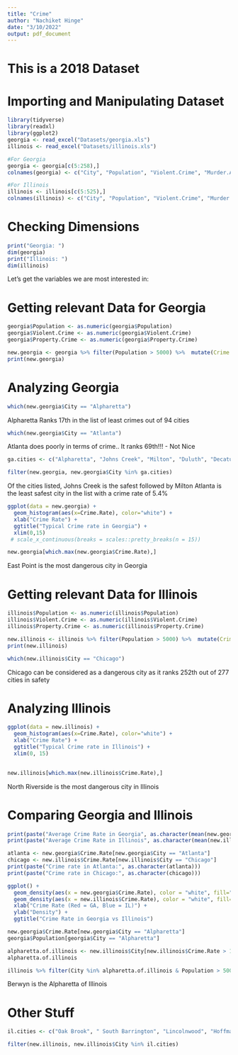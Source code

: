 ```yaml
---
title: "Crime"
author: "Nachiket Hinge"
date: "3/10/2022"
output: pdf_document
---
```

# This is a 2018 Dataset

# Importing and Manipulating Dataset
```r
library(tidyverse)
library(readxl)
library(ggplot2)
georgia <- read_excel("Datasets/georgia.xls")
illinois <- read_excel("Datasets/illinois.xls")

#For Georgia
georgia <- georgia[c(5:258),]
colnames(georgia) <- c("City", "Population", "Violent.Crime", "Murder.And.NonNegligent.Manslaughter", "Rape", "Robbery", "Aggraveted.Assault", "Property.Crime", "Burglary", "Larceny.Theft", "Motor.Vehicle.Theft", "Arson")

#For Illinois
illinois <- illinois[c(5:525),]
colnames(illinois) <- c("City", "Population", "Violent.Crime", "Murder.And.NonNegligent.Manslaughter", "Rape", "Robbery", "Aggraveted.Assault", "Property.Crime", "Burglary", "Larceny.Theft", "Motor.Vehicle.Theft", "Arson")
```

# Checking Dimensions
```r
print("Georgia: ")
dim(georgia)
print("Illinois: ")
dim(illinois)
```


Let's get the variables we are most interested in:

# Getting relevant Data for Georgia
```r
georgia$Population <- as.numeric(georgia$Population)
georgia$Violent.Crime <- as.numeric(georgia$Violent.Crime)
georgia$Property.Crime <- as.numeric(georgia$Property.Crime)

new.georgia <- georgia %>% filter(Population > 5000) %>%  mutate(Crime.Rate = ((Violent.Crime + Property.Crime)/Population) * 100) %>% select(City, Crime.Rate) %>% arrange((Crime.Rate))
print(new.georgia)
```

# Analyzing Georgia
```r
which(new.georgia$City == "Alpharetta")
```


Alpharetta Ranks 17th in the list of least crimes out of 94 cities

```r
which(new.georgia$City == "Atlanta")
```

Atlanta does poorly in terms of crime.. It ranks 69th!!!
- Not Nice

```r
ga.cities <- c("Alpharetta", "Johns Creek", "Milton", "Duluth", "Decatur", "Savannah-Chatham Metropolitan", "Roswell", "Atlanta", "Kennesaw", "Sandy Springs")

filter(new.georgia, new.georgia$City %in% ga.cities)
```

Of the cities listed, Johns Creek is the safest followed by Milton
Atlanta is the least safest city in the list with a crime rate of 5.4%

```r
ggplot(data = new.georgia) +
  geom_histogram(aes(x=Crime.Rate), color="white") +
  xlab("Crime Rate") +
  ggtitle("Typical Crime rate in Georgia") +
  xlim(0,15)
 # scale_x_continuous(breaks = scales::pretty_breaks(n = 15))
```

```r
new.georgia[which.max(new.georgia$Crime.Rate),]
```

East Point is the most dangerous city in Georgia

# Getting relevant Data for Illinois
```r
illinois$Population <- as.numeric(illinois$Population)
illinois$Violent.Crime <- as.numeric(illinois$Violent.Crime)
illinois$Property.Crime <- as.numeric(illinois$Property.Crime)

new.illinois <- illinois %>% filter(Population > 5000) %>%  mutate(Crime.Rate = ((Violent.Crime + Property.Crime)/Population) * 100) %>% select(City, Crime.Rate) %>% arrange((Crime.Rate)) %>% na.omit
print(new.illinois)
```

```r
which(new.illinois$City == "Chicago")
```

Chicago can be considered as a dangerous city as it ranks 252th out of 277 cities in safety

# Analyzing Illinois
```r
ggplot(data = new.illinois) +
  geom_histogram(aes(x=Crime.Rate), color="white") +
  xlab("Crime Rate") +
  ggtitle("Typical Crime rate in Illinois") +
  xlim(0, 15)
 
```

```r
new.illinois[which.max(new.illinois$Crime.Rate),]
```

North Riverside is the most dangerous city in Illinois

# Comparing Georgia and Illinois
```r
print(paste("Average Crime Rate in Georgia", as.character(mean(new.georgia$Crime.Rate))))
print(paste("Average Crime Rate in Illinois", as.character(mean(new.illinois$Crime.Rate))))
```

```r
atlanta <- new.georgia$Crime.Rate[new.georgia$City == "Atlanta"]
chicago <- new.illinois$Crime.Rate[new.illinois$City == "Chicago"]
print(paste("Crime rate in Atlanta:", as.character(atlanta)))
print(paste("Crime rate in Chicago:", as.character(chicago)))
```

```r
ggplot() + 
  geom_density(aes(x = new.georgia$Crime.Rate), color = "white", fill="Red") + 
  geom_density(aes(x = new.illinois$Crime.Rate), color = "white", fill="Blue") +
  xlab("Crime Rate (Red = GA, Blue = IL)") +
  ylab("Density") +
  ggtitle("Crime Rate in Georgia vs Illinois")
```

```r
new.georgia$Crime.Rate[new.georgia$City == "Alpharetta"]
georgia$Population[georgia$City == "Alpharetta"]
```

```r
alpharetta.of.illinois <- new.illinois$City[new.illinois$Crime.Rate > 1.8 & new.illinois$Crime.Rate < 1.9]
alpharetta.of.illinois
```

```r
illinois %>% filter(City %in% alpharetta.of.illinois & Population > 50000 & Population < 80000)
```

Berwyn is the Alpharetta of Illinois


# Other Stuff
```r
il.cities <- c("Oak Brook", " South Barrington", "Lincolnwood", "Hoffman Estates", "Glendale Heights")

filter(new.illinois, new.illinois$City %in% il.cities)
```


